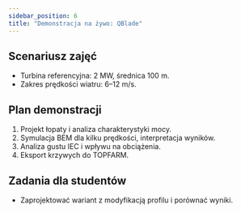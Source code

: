 ```yaml
---
sidebar_position: 6
title: "Demonstracja na żywo: QBlade"
---
```


## Scenariusz zajęć

- Turbina referencyjna: 2 MW, średnica 100 m.
- Zakres prędkości wiatru: 6–12 m/s.

## Plan demonstracji

1. Projekt łopaty i analiza charakterystyki mocy.
2. Symulacja BEM dla kilku prędkości, interpretacja wyników.
3. Analiza gustu IEC i wpływu na obciążenia.
4. Eksport krzywych do TOPFARM.

## Zadania dla studentów

- Zaprojektować wariant z modyfikacją profilu i porównać wyniki.

